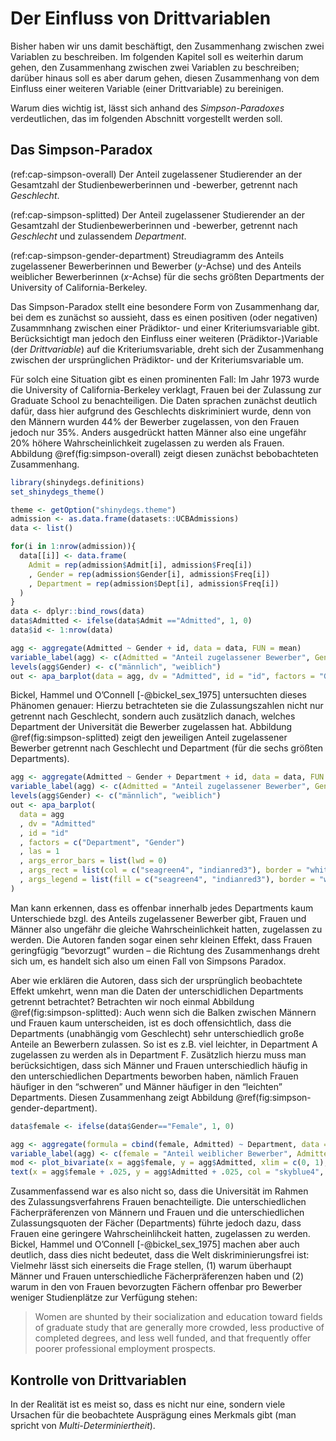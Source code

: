# Der Einfluss von Drittvariablen

Bisher haben wir uns damit beschäftigt, den Zusammenhang zwischen zwei Variablen zu beschreiben.
Im folgenden Kapitel soll es weiterhin darum gehen, den Zusammenhang zwischen zwei Variablen zu beschreiben;
darüber hinaus soll es aber darum gehen, diesen Zusammenhang von dem Einfluss einer weiteren Variable (einer Drittvariable) zu bereinigen.

Warum dies wichtig ist, lässt sich anhand des *Simpson-Paradoxes* verdeutlichen, das im folgenden Abschnitt vorgestellt werden soll.

## Das Simpson-Paradox

<!-- -------------------------------------------------------------------------------- -->
<!-- Figure captions -->
(ref:cap-simpson-overall)  Der Anteil zugelassener Studierender an der Gesamtzahl der Studienbewerberinnen und -bewerber, getrennt nach *Geschlecht*.

(ref:cap-simpson-splitted) Der Anteil zugelassener Studierender an der Gesamtzahl der Studienbewerberinnen und -bewerber, getrennt nach *Geschlecht* und zulassendem *Department*.

(ref:cap-simpson-gender-department) Streudiagramm des Anteils zugelassener Bewerberinnen und Bewerber ($y$-Achse) und des Anteils weiblicher Bewerberinnen ($x$-Achse) für die sechs größten Departments der University of California-Berkeley.
<!-- -------------------------------------------------------------------------------- -->


Das Simpson-Paradox stellt eine besondere Form von Zusammenhang dar, bei dem es zunächst so aussieht, dass es einen positiven (oder negativen)
Zusammnhang zwischen einer Prädiktor- und einer Kriteriumsvariable gibt.
Berücksichtigt man jedoch den Einfluss einer weiteren (Prädiktor-)Variable (der *Drittvariable*) auf die Kriteriumsvariable,
dreht sich der Zusammenhang zwischen der ursprünglichen Prädiktor- und der Kriteriumsvariable um.

Für solch eine Situation gibt es einen prominenten Fall:
Im Jahr 1973 wurde die University of California-Berkeley verklagt,
Frauen bei der Zulassung zur Graduate School zu benachteiligen.
Die Daten sprachen zunächst deutlich dafür, dass hier aufgrund des Geschlechts diskriminiert wurde, denn von den Männern wurden 44% der Bewerber zugelassen,
von den Frauen jedoch nur 35%.
Anders ausgedrückt hatten Männer also eine ungefähr 20% höhere Wahrscheinlichkeit zugelassen zu werden als Frauen.
Abbildung \@ref(fig:simpson-overall) zeigt diesen zunächst bebobachteten Zusammenhang.


```r
library(shinydegs.definitions)
set_shinydegs_theme()

theme <- getOption("shinydegs.theme")
admission <- as.data.frame(datasets::UCBAdmissions)
data <- list()

for(i in 1:nrow(admission)){
  data[[i]] <- data.frame(
    Admit = rep(admission$Admit[i], admission$Freq[i])
    , Gender = rep(admission$Gender[i], admission$Freq[i])
    , Department = rep(admission$Dept[i], admission$Freq[i])
  )
}
data <- dplyr::bind_rows(data)
data$Admitted <- ifelse(data$Admit =="Admitted", 1, 0)
data$id <- 1:nrow(data)

agg <- aggregate(Admitted ~ Gender + id, data = data, FUN = mean)
variable_label(agg) <- c(Admitted = "Anteil zugelassener Bewerber", Gender = "Geschlecht")
levels(agg$Gender) <- c("männlich", "weiblich")
out <- apa_barplot(data = agg, dv = "Admitted", id = "id", factors = "Gender", las = 1, args_error_bars = list(lwd = 0), args_rect = theme)
```


Bickel, Hammel und O'Connell [-@bickel_sex_1975] untersuchten dieses Phänomen genauer:
Hierzu betrachteten sie die Zulassungszahlen nicht nur getrennt nach Geschlecht, sondern auch zusätzlich danach,
welches Department der Universität die Bewerber zugelassen hat.
Abbildung \@ref(fig:simpson-splitted) zeigt den jeweiligen Anteil zugelassener Bewerber getrennt nach Geschlecht und Department (für die sechs größten Departments).

```r
agg <- aggregate(Admitted ~ Gender + Department + id, data = data, FUN = mean)
variable_label(agg) <- c(Admitted = "Anteil zugelassener Bewerber", Gender = "Geschlecht", Department = "Department")
levels(agg$Gender) <- c("männlich", "weiblich")
out <- apa_barplot(
  data = agg
  , dv = "Admitted"
  , id = "id"
  , factors = c("Department", "Gender")
  , las = 1
  , args_error_bars = list(lwd = 0)
  , args_rect = list(col = c("seagreen4", "indianred3"), border = "white")
  , args_legend = list(fill = c("seagreen4", "indianred3"), border = "white")
)
```

Man kann erkennen, dass es offenbar innerhalb jedes Departments kaum Unterschiede bzgl. des Anteils zugelassener
Bewerber gibt, Frauen und Männer also ungefähr die gleiche Wahrscheinlichkeit hatten, zugelassen zu werden.
Die Autoren fanden sogar einen sehr kleinen Effekt, dass Frauen geringfügig "bevorzugt" wurden -- 
die Richtung des Zusammenhangs dreht sich um, es handelt sich also um 
einen Fall von Simpsons Paradox.

Aber wie erklären die Autoren, dass sich der ursprünglich beobachtete Effekt umkehrt, wenn man die Daten der
unterschidlichen Departments getrennt betrachtet?
Betrachten wir noch einmal Abbildung \@ref(fig:simpson-splitted):
Auch wenn sich die Balken zwischen Männern und Frauen kaum unterscheiden, ist es doch offensichtlich, dass die Departments (unabhängig vom Geschlecht) sehr unterschiedlich große Anteile an Bewerbern zulassen. So ist es z.B. viel leichter, in Department A zugelassen zu werden als in Department F.
Zusätzlich hierzu muss man berücksichtigen, dass sich Männer und Frauen unterschiedlich häufig in den unterschiedlichen Departments beworben haben,
nämlich Frauen häufiger in den "schweren" und Männer häufiger in den "leichten" Departments.
Diesen Zusammenhang zeigt Abbildung \@ref(fig:simpson-gender-department).

```r
data$female <- ifelse(data$Gender=="Female", 1, 0)

agg <- aggregate(formula = cbind(female, Admitted) ~ Department, data = data, FUN = mean)
variable_label(agg) <- c(female = "Anteil weiblicher Bewerber", Admitted = "Anteil zugelassener Bewerber")
mod <- plot_bivariate(x = agg$female, y = agg$Admitted, xlim = c(0, 1), ylim = c(0, 1))
text(x = agg$female + .025, y = agg$Admitted + .025, col = "skyblue4", labels = agg$Department)
```

Zusammenfassend war es also nicht so, dass die Universität im Rahmen des Zulassungsverfahrens Frauen benachteiligte. Die unterschiedlichen Fächerpräferenzen von Männern und Frauen und die unterschiedlichen Zulassungsquoten der Fächer (Departments) führte jedoch dazu, dass Frauen eine geringere Wahrscheinlihckeit hatten, zugelassen zu werden.
Bickel, Hammel und O'Connell [-@bickel_sex_1975] machen aber auch deutlich, dass dies nicht bedeutet, dass die Welt diskriminierungsfrei ist: Vielmehr lässt sich einerseits die Frage stellen, (1) warum überhaupt Männer und Frauen unterschiedliche Fächerpräferenzen haben und (2) warum in den von Frauen bevorzugten Fächern offenbar pro Bewerber weniger Studienplätze zur Verfügung stehen:

> Women are shunted by their socialization and education toward fields of graduate study that are generally more crowded, less productive of completed degrees, and less well funded, and that frequently offer poorer professional employment prospects.




<!-- Statistics is a broad discipline that encompasses areas ranging from data aquisition and analysis to modeling complex phenomena to the science of decision making under uncertainty. -->
<!-- Aggregate data on applicants to graduate school at Berkeley for the six largest departments in 1973 classified by admission and sex. -->


## Kontrolle von Drittvariablen

In der Realität ist es meist so, dass es nicht nur eine, sondern viele Ursachen für die
beobachtete Ausprägung eines Merkmals gibt (man spricht von *Multi-Determiniertheit*).